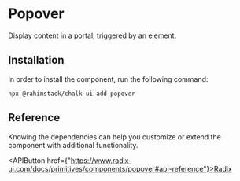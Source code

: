 
<Meta of={Stories} name="Info"/>

# Popover

Display content in a portal, triggered by an element.

## Installation

In order to install the component, run the following command:

```shell
npx @rahimstack/chalk-ui add popover
```

## Reference

Knowing the dependencies can help you customize or extend the component with additional functionality.

<APIButton href={"https://www.radix-ui.com/docs/primitives/components/popover#api-reference"}>Radix</APIButton>
